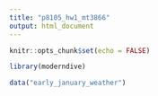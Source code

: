 ```yaml
---
title: "p8105_hw1_mt3866"
output: html_document
---
```

```r
knitr::opts_chunk$set(echo = FALSE)
```

```r
library(moderndive)
```


```r
data("early_january_weather")
```

